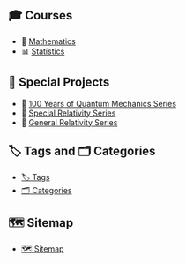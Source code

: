 ::: {.panel-tabset}

## 🎓 Courses

- 🧮 [Mathematics](posts/courses/mathematics/)
- 📊 [Statistics](posts/courses/statistics/)

## 📘 Special Projects

- 🔭 [100 Years of Quantum Mechanics Series](posts/physics/guide-100-years-quantum-mechanics.qmd)
- 🧠 [Special Relativity Series](posts/physics/guide-special-relativity.qmd)
- 🌠 [General Relativity Series](posts/physics/guide-general-relativity.qmd)

## 🏷️ Tags and 🗂️ Categories

- [🏷️ Tags](tags.qmd)
- [🗂️ Categories](categories.qmd)

## 🗺️ Sitemap

- [🗺️ Sitemap](guide.qmd)

:::

